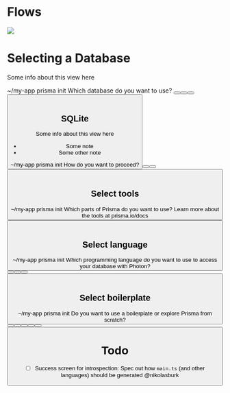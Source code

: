 
# Flows

![](https://prisma-specs.prisma.now.sh/cli/figma-proxy)

# Selecting a Database
Some info about this view here

<Terminal>
  ~/my-app prisma init
  <Spacer height={20} />
  <SectionTitle>Which database do you want to use?</SectionTitle>
  <Spacer height={8} />
  <Line />
  <Spacer height={16} />
  <Button label="SQLite" description="Easiest to set up" href="#sqlite" labelWidth={100} isSelected />
  <Button label="MySQL" description="Requires running MySQL database" href="#mysql" labelWidth={100} />
  <Button label="PostgreSQL" description="Requires running PostreSQL database" href="#postgresql" labelWidth={100} />
  <Button label="MongoDB" description="(Coming soon)" href="#mongodb" labelWidth={100} isDisabled />
</Terminal>

<br/>

## SQLite
Some info about this view here
- Some note
- Some other note

<Terminal>
  ~/my-app prisma init
  <Spacer height={20} />
  <SectionTitle>How do you want to proceed?</SectionTitle>
  <Spacer height={8} />
  <Line />
  <Spacer height={16} />
  <Button label="Create a new SQLite file" description="Beginner's choice" href="#select-tools" labelWidth={230} />
  <Button label="Use an existing SQLite file" description="Requires the path to the file" labelWidth={230} isSelected />
  <Spacer height={16} />
  <Line />
  <Spacer height={16} />
  <Button icon="back" label="Back" description="(Database selection)" href="#selecting-a-database" />
</Terminal>

<br/>

## Select tools
<Terminal>
  ~/my-app prisma init
  <Spacer height={20} />
  <SectionTitle>Which parts of Prisma do you want to use?</SectionTitle>
  <Spacer height={4} />
  <span>Learn more about the tools at prisma.io/docs</span>
  <Spacer height={16} />
  <Line />
  <Spacer height={16} />
  <Checkbox label="Photon" description="Type-safe database client" labelWidth={80} isChecked />
  <Checkbox label="Lift" description="Declarative data modeling & migrations" labelWidth={80} isSelected />
  <Spacer height={16} />
  <Line />
  <Spacer height={16} />
  <Button label="Confirm" />
</Terminal>

<br/>

## Select language
<Terminal>
  ~/my-app prisma init
  <Spacer height={20} />
  <SectionTitle>Which programming language do you want to use to access your database with Photon?</SectionTitle>
  <Spacer height={8} />
  <Line />
  <Spacer height={16} />
  <Button label="TypeScript" isSelected />
  <Button label="JavaScript" />
  <Button label="Go" description="(Coming soon)" isDisabled />
  <Spacer height={16} />
  <Line />
  <Spacer height={16} />
  <Button icon="back" label="Back" description="(Tool selection)" />
</Terminal>

<br/>

## Select boilerplate
<Terminal>
  ~/my-app prisma init
  <Spacer height={20} />
  <SectionTitle>Do you want to use a boilerplate or explore Prisma from scratch?</SectionTitle>
  <Spacer height={8} />
  <Line />
  <Spacer height={16} />
  <Button label="From scratch" description="Simple script with API examples" labelWidth={180} isSelected />
  <Button label="GraphQL boilerplate" description="GraphQL server example" labelWidth={180} />
  <Button label="REST boilerplate" description="REST API example (using express.js)" labelWidth={180} />
  <Button label="gRPC boilerplate" description="gRPC API example (client + server)" labelWidth={180} />
  <Button label="No boilerplate" description="Just generate the Prisma schema" labelWidth={180} />
  <Spacer height={16} />
  <Line />
  <Spacer height={16} />
  <Button icon="back" label="Back" description="(Language selection)" />
</Terminal>

# Todo

- [ ] Success screen for introspection: Spec out how `main.ts` (and other languages) should be generated @nikolasburk
